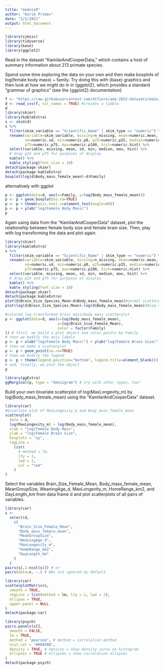 ```yaml
---
title: "module9"
author: "Karim Primov"
date: "2/1/2022"
output: html_document
---
```


```r
library(sjmisc)
library(tidyverse)
library(base)
library(ggplot2)
```
Read in the dataset “KamilarAndCooperData,” which contains a host of summary information about 213 primate species.

Spend some time exploring the data on your own and then make boxplots of log(female body mass) ~ family. Try doing this with {base} graphics and then look at how we might do in in {ggplot2}, which provides a standard “grammar of graphics” (see the {ggplot2} documentation)

```r
f <- "https://raw.githubusercontent.com/difiore/ada-2022-datasets/main/KamilarAndCooperData.csv"
d <- read_csv(f, col_names = TRUE) #creates a tibble
d
library(skimr)
library(kableExtra)
s <- skim(d)
s %>%
  filter(skim_variable == "Scientific_Name" | skim_type == "numeric") %>%
  rename(variable=skim_variable, missing=n_missing, mean=numeric.mean,
         sd=numeric.sd, min=numeric.p0, p25=numeric.p25, median=numeric.p50,
         p75=numeric.p75, max=numeric.p100, hist=numeric.hist) %>%
  select(variable, missing, mean, sd, min, median, max, hist) %>%
  # drop p25 and p75 for purposes of display
  kable() %>%
  kable_styling(font_size = 10)
detach(package:skimr)
detach(package:kableExtra)
boxplot(log(d$Body_mass_female_mean)~d$Family)
```
alternatively with ggplot
```r
p <- ggplot(data=d, aes(x=Family, y=log(Body_mass_female_mean)))
p <- p + geom_boxplot(na.rm=TRUE)
p <- p + theme(axis.text.x=element_text(angle=90))
p <- p + ylab("log(Female Body Mass)")
p
```
Again using data from the “KamilarAndCooperData” dataset, plot the relationship between female body size and female brain size. Then, play with log transforming the data and plot again.
```r
library(skimr)
library(kableExtra)
s %>%
  filter(skim_variable == "Scientific_Name" | skim_type == "numeric") %>%
  rename(variable=skim_variable, missing=n_missing, mean=numeric.mean,
         sd=numeric.sd, min=numeric.p0, p25=numeric.p25, median=numeric.p50,
         p75=numeric.p75, max=numeric.p100, hist=numeric.hist) %>%
  select(variable, missing, mean, sd, min, median, max, hist) %>%
  # drop p25 and p75 for purposes of display
  kable() %>%
  kable_styling(font_size = 10)
detach(package:skimr)
detach(package:kableExtra)
plot(d$Brain_Size_Species_Mean~d$Body_mass_female_mean)#normal scatterplot
plot(log(d$Brain_Size_Species_Mean)~log(d$Body_mass_female_mean))#log-transformed scatterplot

#colored log-transformed brain mass/body mass scatterplot
p <- ggplot(data=d, aes(x=log(Body_mass_female_mean),
                        y=log(Brain_Size_Female_Mean),
                        color = factor(Family)
)) # first, we build a plot object and color points by Family
# then we modify the axis labels
p <- p + xlab("log(Female Body Mass)") + ylab("log(Female Brain Size)")
# then we make a scatterplot
p <- p + geom_point(na.rm=TRUE)
# then we modify the legend
p <- p + theme(legend.position="bottom", legend.title=element_blank())
# and, finally, we plot the object
p

library(ggExtra)
ggMarginal(p, type = "densigram") # try with other types, too!

```
Build your own bivariate scatterplot of log(MaxLongevity_m) by log(Body_mass_female_mean) using the “KamilarAndCooperData” dataset.
```r
library(car)
#bivariate plot of MaxLongevity_m and Body_mass_female_mean
scatterplot(
  data = d,
  log(MaxLongevity_m) ~ log(Body_mass_female_mean),
  xlab = "log(Female Body Mass",
  ylab = "log(Female Brain Size",
  boxplots = "xy",
  regLine = 
    list(
      # method = lm,
      lty = 1,
      lwd = 2,
      col = "red"
    )
)
```
Select the variables Brain_Size_Female_Mean, Body_mass_female_mean, MeanGroupSize, WeaningAge_d, MaxLongevity_m, HomeRange_km2, and DayLength_km from data frame d and plot scatterplots of all pairs of variables.

```r
library(car)
s <-
  select(d,
    c(
      "Brain_Size_Female_Mean",
      "Body_mass_female_mean",
      "MeanGroupSize",
      "WeaningAge_d",
      "MaxLongevity_m",
      "HomeRange_km2",
      "DayLength_km"
    )
  )
pairs(s[,1:ncol(s)]) # or
pairs(data=s, ~.) # NAs are ignored by default

library(car)
scatterplotMatrix(s,
  smooth = TRUE,
  regLine = list(method = lm, lty = 1, lwd = 2),
  ellipse = TRUE,
  upper.panel = NULL
)
detach(package:car)

library(psych)
pairs.panels(s[], 
  smooth = FALSE,
  lm = TRUE,
  method = "pearson", # method = correlation method
  hist.col = "#00AFBB",
  density = TRUE, # density = show density curve on histogram
  ellipses = TRUE # ellipses = show correlation ellipses
)
detach(package:psych)
```

